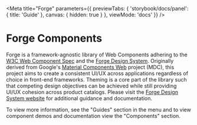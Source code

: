 
<Meta title="Forge" parameters={{
  previewTabs: {
    'storybook/docs/panel': { title: 'Guide' },
    canvas: { hidden: true }
  },
  viewMode: 'docs'
}} />

<PageSection>

# Forge Components

Forge is a framework-agnostic library of Web Components adhering to the [W3C Web Component Spec][2] and the [Forge Design System][1]. Originally derived from Google's
[Material Components Web][3] project (MDC), this project aims to create a consistent UI/UX across applications regardless of choice in front-end frameworks. Theming is a
core part of the library such that competing design objectives can be achieved while still providing UI/UX cohesion across product catalogs. Please visit the
[Forge Design System website][1] for additional guidance and documentation.

To view more information, see the "Guides" section in the menu and to view component demos and documentation view the "Components" section.

</PageSection>

[1]: https://forge.tylertech.com/
[2]: https://www.w3.org/wiki/WebComponents/
[3]: https://material-components.github.io/material-components-web-catalog/
